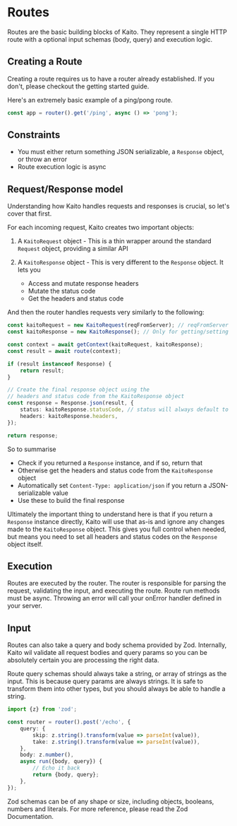 
# Routes

Routes are the basic building blocks of Kaito. They represent a single HTTP route with a optional input schemas (body, query) and execution logic.

## Creating a Route

Creating a route requires us to have a router already established. If you don't, please checkout the <Link href="/getting-started#concepts">getting started</Link> guide.

Here's an extremely basic example of a ping/pong route.

```ts
const app = router().get('/ping', async () => 'pong');
```

## Constraints

- You must either return something JSON serializable, a `Response` object, or throw an error
- Route execution logic is async

## Request/Response model

Understanding how Kaito handles requests and responses is crucial, so let's cover that first.

For each incoming request, Kaito creates two important objects:

1. A `KaitoRequest` object - This is a thin wrapper around the standard `Request` object, providing a similar API

2. A `KaitoResponse` object - This is very different to the `Response` object. It lets you
   - Access and mutate response headers
   - Mutate the status code
   - Get the headers and status code

And then the router handles requests very similarly to the following:

```ts
const kaitoRequest = new KaitoRequest(reqFromServer); // reqFromServer is a `Request` instance
const kaitoResponse = new KaitoResponse(); // Only for getting/setting headers & status

const context = await getContext(kaitoRequest, kaitoResponse);
const result = await route(context);

if (result instanceof Response) {
	return result;
}

// Create the final response object using the
// headers and status code from the KaitoResponse object
const response = Response.json(result, {
	status: kaitoResponse.statusCode, // status will always default to 200
	headers: kaitoResponse.headers,
});

return response;
```

So to summarise

- Check if you returned a `Response` instance, and if so, return that
- Otherwise get the headers and status code from the `KaitoResponse` object
- Automatically set `Content-Type: application/json` if you return a JSON-serializable value
- Use these to build the final response

Ultimately the important thing to understand here is that if you return a `Response` instance directly, Kaito will use that as-is and ignore any changes made to the `KaitoResponse` object. This gives you full control when needed, but means you need to set all headers and status codes on the `Response` object itself.

## Execution

Routes are executed by the router. The router is responsible for parsing the request, validating the input, and executing the route. Route run methods must be async. Throwing an error will call your onError handler defined in your server.

## Input

Routes can also take a query and body schema provided by Zod. Internally, Kaito wil validate all request bodies and query params so you can be absolutely certain you are processing the right data.

Route query schemas should always take a string, or array of strings as the input. This is because query params are always strings. It is safe to transform them into other types, but you should always be able to handle a string.

```ts
import {z} from 'zod';

const router = router().post('/echo', {
	query: {
		skip: z.string().transform(value => parseInt(value)),
		take: z.string().transform(value => parseInt(value)),
	},
	body: z.number(),
	async run({body, query}) {
		// Echo it back
		return {body, query};
	},
});
```

Zod schemas can be of any shape or size, including objects, booleans, numbers and literals. For more reference, please read the <Link href="https://github.com/colinhacks/zod#basic-usage">Zod Documentation</Link>.
